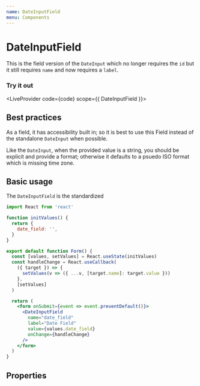 ```yaml
---
name: DateInputField
menu: Components
---
```



# DateInputField

This is the field version of the `DateInput` which no longer requires the `id` but it still requires `name` and now requires a `label`.

### Try it out


<LiveProvider code={code} scope={{ DateInputField }}>
  <LiveEditor style={livePreviewStyle} />
  <LiveError />
  <LivePreview />
</LiveProvider>

## Best practices

As a field, it has accessibility built in; so it is best to use this Field instead of the standalone `DateInput` when possible.

Like the `DateInput`, when the provided value is a string, you should be explicit and provide a format; otherwise it defaults to a psuedo ISO format which is missing time zone.

## Basic usage

The `DateInputField` is the standardized

```jsx
import React from 'react'

function initValues() {
  return {
    date_field: '',
  }
}

export default function Form() {
  const [values, setValues] = React.useState(initValues)
  const handleChange = React.useCallback(
    ({ target }) => {
      setValues(v => ({ ...v, [target.name]: target.value }))
    },
    [setValues]
  )

  return (
    <form onSubmit={event => event.preventDefault()}>
      <DateInputField
        name="date_field"
        label="Date Field"
        value={values.date_field}
        onChange={handleChange}
      />
    </form>
  )
}
```

## Properties

<PropsTable of={DateInputField} />
